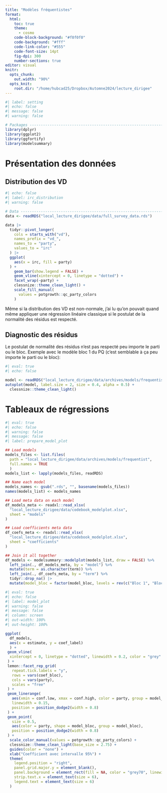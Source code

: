 ```yaml
---
title: "Modèles fréquentistes"
format:
  html:
    toc: true
    theme:
      - cosmo
    code-block-background: "#f0f0f0"
    code-background: "#fff"
    code-link-color: "#555"
    code-font-size: 14pt
    fig-dpi: 300
    number-sections: true
editor: visual
knitr:
  opts_chunk: 
    out.width: "90%"
  opts_knit:
    root.dir: "/home/hubcad25/Dropbox/Automne2024/lecture_dirigee"
---
```


```r
#| label: setting
#| echo: false
#| message: false
#| warning: false

# Packages ---------------------------------------------------------------
library(dplyr)
library(ggplot2)
library(ggfortify)
library(modelsummary)
```

# Présentation des données

## Distribution des VD

```r
#| echo: false
#| label: irc_distribution
#| warning: false

# Data -------------------------------------------------------------------
data <- readRDS("local_lecture_dirigee/data/full_survey_data.rds")

data |> 
  tidyr::pivot_longer(
    cols = starts_with("vd"),
    names_prefix = "vd_",
    names_to = "party",
    values_to = "irc"
  ) |> 
  ggplot(
    aes(x = irc, fill = party)
  ) +
    geom_bar(show.legend = FALSE) +
    geom_vline(xintercept = 0, linetype = "dotted") +
    facet_wrap(~party) +
    clessnize::theme_clean_light() +
    scale_fill_manual(
      values = potgrowth::qc_party_colors
    )
```

Même si la distribution des VD est non-normale, j'ai lu qu'on pouvait quand même appliquer une régression linéaire classique si le postulat de la normalité des résidus est respecté.

## Diagnostic des résidus

Le postulat de normalité des résidus n'est pas respecté peu importe le parti ou le bloc. Exemple avec le modèle bloc 1 du PQ (c'est semblable à ça peu importe le parti ou le bloc):

```r
#| eval: true
#| echo: false

model <- readRDS("local_lecture_dirigee/data/archives/models/frequentist/bloc1_PQ.rds")
autoplot(model, label.size = 2, size = 0.4, alpha = 0.5) +
  clessnize::theme_clean_light()
```


# Tableaux de régressions

```r
#| eval: true
#| echo: false
#| warning: false
#| message: false
#| label: prepare_model_plot

## Load models
models_files <- list.files(
  path = "local_lecture_dirigee/data/archives/models/frequentist",
  full.names = TRUE
  )
models_list <- lapply(models_files, readRDS)

## Name each model
models_names <- gsub(".rds", "", basename(models_files))
names(models_list) <- models_names

## Load meta data on each model
df_models_meta <- readxl::read_xlsx(
  "local_lecture_dirigee/data/codebook_modelplot.xlsx",
  sheet = "models"
)

## Load coefficients meta data
df_coefs_meta <- readxl::read_xlsx(
  "local_lecture_dirigee/data/codebook_modelplot.xlsx",
  sheet = "coefficients"
)

## Join it all together
df_models <- modelsummary::modelplot(models_list, draw = FALSE) %>%
  left_join(., df_models_meta, by = "model") %>% 
  mutate(term = as.character(term)) %>%
  left_join(., df_coefs_meta, by = "term") %>% 
  tidyr::drop_na() |> 
  mutate(model_bloc = factor(model_bloc, levels = rev(c("Bloc 1", "Bloc 2", "Bloc 3")), ordered = TRUE))
```

```r
#| eval: true
#| echo: false
#| label: model_plot
#| warning: false
#| message: false
#| column: screen
#| out-width: 100%
#| out-height: 100%

ggplot(
  df_models,
  aes(x = estimate, y = coef_label)
  ) +
 geom_vline(
  xintercept = 0, linetype = "dotted", linewidth = 0.2, color = "grey"
 ) +
 lemon::facet_rep_grid(
   repeat.tick.labels = "y",
   rows = vars(coef_bloc),
   cols = vars(party),
   scales = "free"
 ) +
 geom_linerange(
   aes(xmin = conf.low, xmax = conf.high, color = party, group = model_bloc),
   linewidth = 0.15,
   position = position_dodge2(width = 0.8)
 ) +
 geom_point(
   size = 0.5,
   aes(color = party, shape = model_bloc, group = model_bloc),
   position = position_dodge2(width = 0.8)
 ) +
  scale_color_manual(values = potgrowth::qc_party_colors) +
  clessnize::theme_clean_light(base_size = 2.75) +
  guides(color = "none") +
  xlab("Coefficient avec intervalle 95%") +
  theme(
    legend.position = "right",
    panel.grid.major.y = element_blank(),
    panel.background = element_rect(fill = NA, color = "grey70", linewidth = 0.25),
    strip.text.x = element_text(size = 6),
    legend.text = element_text(size = 6)
  )

```